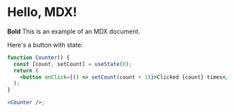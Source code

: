 
# Hello, MDX!

**Bold**
This is an example of an MDX document.

Here's a button with state:

```jsx
function Counter() {
  const [count, setCount] = useState(0);
  return (
    <button onClick={() => setCount(count + 1)}>Clicked {count} times</button>
  );
}

<Counter />;
```
